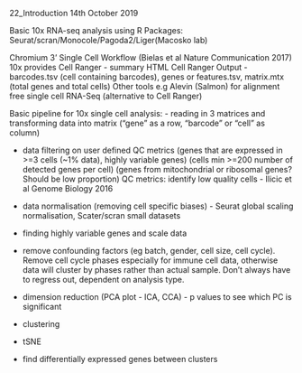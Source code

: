 22_Introduction 14th October 2019

Basic 10x RNA-seq analysis using R
Packages: Seurat/scran/Monocole/Pagoda2/Liger(Macosko lab)

Chromium 3' Single Cell Workflow (Bielas et al Nature Communication 2017)
10x provides Cell Ranger - summary HTML
Cell Ranger Output - barcodes.tsv (cell containing barcodes), genes or features.tsv, matrix.mtx (total genes and total cells)
Other tools e.g Alevin (Salmon) for alignment free single cell RNA-Seq (alternative to Cell Ranger)

Basic pipeline for 10x single cell analysis:
- reading in 3 matrices and transforming data into matrix ("gene" as a row, "barcode" or "cell" as column)

- data filtering on user defined QC metrics (genes that are expressed in >=3 cells (~1% data), highly variable genes) 
  (cells min >=200 number of detected genes per cell)
  (genes from mitochondrial or ribosomal genes? Should be low proportion)
  QC metrics: identify low quality cells - Ilicic et al Genome Biology 2016

- data normalisation (removing cell specific biases) - Seurat global scaling normalisation, Scater/scran small datasets

- finding highly variable genes and scale data

- remove confounding factors (eg batch, gender, cell size, cell cycle). Remove cell cycle phases especially for immune cell data,
  otherwise data will cluster by phases rather than actual sample. Don't always have to regress out, dependent on analysis type.

- dimension reduction (PCA plot - ICA, CCA) - p values to see which PC is significant

- clustering

- tSNE

- find differentially expressed genes between clusters
